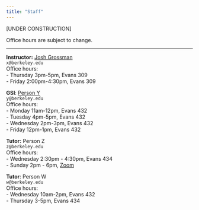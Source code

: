 ```yaml
---
title: "Staff"
---
```


[UNDER CONSTRUCTION]

Office hours are subject to change.

-----

::: {.grid}

::: {.g-col-4}
**Instructor:** <a href="https://statistics.berkeley.edu/people/joshua-grossman" target='_blank'>Josh Grossman</a><br>
`x@berkeley.edu`<br>
Office hours: <br>
- Thursday 3pm-5pm, Evans 309 <br>
- Friday 2:00pm-4:30pm, Evans 309<br>
:::

::: {.g-col-4}
**GSI**: <a href="http://statistics.berkeley.edu" target="_blank">Person Y</a><br>
`y@berkeley.edu`<br>
Office hours:<br>
- Monday 11am-12pm, Evans 432<br>
- Tuesday 4pm-5pm, Evans 432<br>
- Wednesday 2pm-3pm, Evans 432<br>
- Friday 12pm-1pm, Evans 432
:::

::: {.g-col-4}
**Tutor:** Person Z<br>
`z@berkeley.edu`<br>
Office hours: <br>
- Wednesday 2:30pm - 4:30pm, Evans 434<br>
- Sunday 2pm - 6pm, <a href="https://berkeley.zoom.us/j/99887452083?pwd=T1pXWC9HZFpTRHQzc1MrOElUakFUdz09">Zoom</a>
:::

::: {.g-col-4}
**Tutor**: Person W<br>
`w@berkeley.edu`<br>
Office hours: <br>
- Wednesday 10am-2pm, Evans 432<br>
- Thursday 3-5pm, Evans 434
:::

:::

